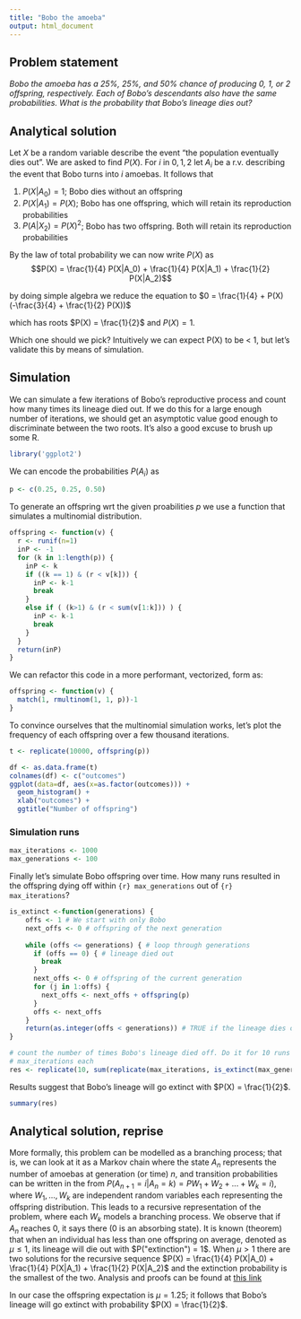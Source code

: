 ```yaml
---
title: "Bobo the amoeba"
output: html_document
---
```


## Problem statement
*Bobo the amoeba has a 25%, 25%, and 50% chance of producing 0, 1, or 2 offspring, respectively. Each of Bobo’s descendants also have the same probabilities. What is the probability that Bobo’s lineage dies out?*

## Analytical solution

Let $X$ be a random variable describe the event "the population eventually dies out". We are asked to find $P(X)$.
For $i$ in ${0,1,2}$ let $A_i$ be a r.v. describing the event that Bobo turns into $i$ amoebas. It follows that

 1. $P(X|A_0) = 1$; Bobo dies without an offspring
 2. $P(X|A_1) = P(X)$; Bobo has one offspring, which will retain its reproduction probabilities
 3. $P(A|X_2) = P(X)^2$; Bobo has two offspring. Both will retain its reproduction probabilities

By the law of total probability we can now write $P(X)$ as 
$$P(X) = \frac{1}{4} P(X|A_0) + \frac{1}{4} P(X|A_1) + \frac{1}{2} P(X|A_2)$$

by doing simple algebra we reduce the equation to
$0 = \frac{1}{4}  + P(X) (-\frac{3}{4}  + \frac{1}{2} P(X))$

which has roots $P(X) = \frac{1}{2}$ and $P(X) = 1$.

Which one should we pick? Intuitively we can expect P(X) to be < 1, but let's validate this by means of simulation.

## Simulation
We can simulate a few iterations of Bobo's reproductive process and count how many times its lineage died out. If we do this for a large enough number of iterations, we should get an asymptotic value good enough to discriminate between the two roots. It's also a good excuse to brush up some R.

```r
library('ggplot2')
```

We can encode the probabilities $P(A_i)$ as 
```r
p <- c(0.25, 0.25, 0.50)
```

To generate an offspring wrt the given proabilities *p* we use a function that simulates a multinomial distribution.
```r
offspring <- function(v) {
  r <- runif(n=1)
  inP <- -1
  for (k in 1:length(p)) {
    inP <- k
    if ((k == 1) & (r < v[k])) {
      inP <- k-1
      break
    }
    else if ( (k>1) & (r < sum(v[1:k])) ) {
      inP <- k-1
      break
    }
  }
  return(inP)
}
```

We can refactor this code in a more performant, vectorized, form as:
```r
offspring <- function(v) {
  match(1, rmultinom(1, 1, p))-1
}
```

To convince ourselves that the multinomial simulation works, let's plot the frequency of each offspring over a few thousand iterations.
```r
t <- replicate(10000, offspring(p))

df <- as.data.frame(t)
colnames(df) <- c("outcomes")
ggplot(data=df, aes(x=as.factor(outcomes))) + 
  geom_histogram() +
  xlab("outcomes") + 
  ggtitle("Number of offspring")
```

### Simulation runs
```r
max_iterations <- 1000
max_generations <- 100
```
Finally let's simulate Bobo offspring over time. How many runs resulted in the offspring dying off within `{r} max_generations` out of `{r} max_iterations`?
```r
is_extinct <-function(generations) {
    offs <- 1 # We start with only Bobo
    next_offs <- 0 # offspring of the next generation
    
    while (offs <= generations) { # loop through generations  
      if (offs == 0) { # lineage died out
        break
      }
      next_offs <- 0 # offspring of the current generation
      for (j in 1:offs) {
        next_offs <- next_offs + offspring(p)
      }
      offs <- next_offs
    }
    return(as.integer(offs < generations)) # TRUE if the lineage dies out
}

# count the number of times Bobo's lineage died off. Do it for 10 runs of
# max_iterations each
res <- replicate(10, sum(replicate(max_iterations, is_extinct(max_generations))) / max_iterations)
```

Results suggest that Bobo's lineage will go extinct with $P(X) = \frac{1}{2}$.
```r
summary(res)
```

## Analytical solution, reprise
More formally, this problem can be modelled as a branching process; that is, we can look at it as a Markov chain where the state $A_n$ represents the number of amoebas at generation (or time) $n$, and transition probabilities can be written in the from $P(A_{n+1} = i |A_n =k) = P W_1 + W_2 + ... + W_k = i)$, where $W_1, ..., W_k$ are independent random variables each representing the offspring distribution. This leads to a recursive representation of the problem, where each $W_k$ models a branching process. We observe that if $A_n$ reaches 0, it says there (0 is an absorbing state). It is known (theorem) that when an individual has less than one offspring on average, denoted as $\mu \leq 1$, its lineage will die out with $P("extinction") = 1$. When $\mu \gt 1$ there are two solutions for the recursive sequence $P(X) = \frac{1}{4} P(X|A_0) + \frac{1}{4} P(X|A_1) + \frac{1}{2} P(X|A_2)$ and the extinction probability is the smallest of the two.
Analysis and proofs can be found at [this link](https://www.math.ucdavis.edu/~gravner/MAT135B/materials/ch14.pdf)

In our case the offspring expectation is $\mu = 1.25$; it follows that Bobo's lineage will go extinct with probability $P(X) = \frac{1}{2}$.

